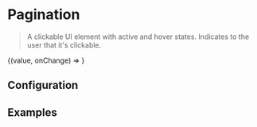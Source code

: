 
# Pagination

> A clickable UI element with active and hover states. Indicates to the user that it's clickable.

<CodeBlock defaultValue={4}>
  {(value, onChange) => <Pagination numPages={33} page={value} onChange={onChange} />}
</CodeBlock>

## Configuration

<ConfigBlock of={Pagination} />

## Examples
